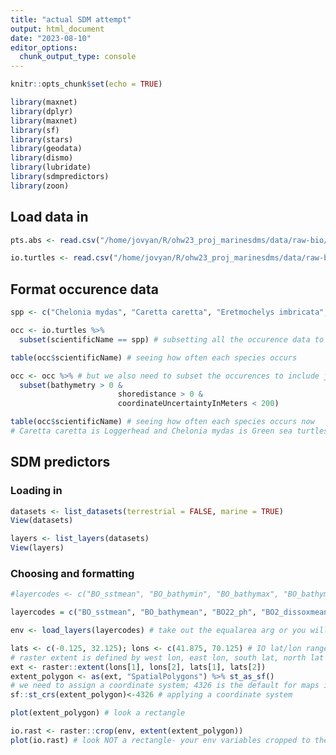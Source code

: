 ```yaml
---
title: "actual SDM attempt"
output: html_document
date: "2023-08-10"
editor_options: 
  chunk_output_type: console
---
```


```r
knitr::opts_chunk$set(echo = TRUE)
```

```r
library(maxnet)
library(dplyr)
library(maxnet)
library(sf)
library(stars)
library(geodata)
library(dismo)
library(lubridate)
library(sdmpredictors)
library(zoon)
```

## Load data in

```r
pts.abs <- read.csv("/home/jovyan/R/ohw23_proj_marinesdms/data/raw-bio/pts_absence.csv") # X is lon and Y is lat

io.turtles <- read.csv("/home/jovyan/R/ohw23_proj_marinesdms/data/raw-bio/io-sea-turtles.csv") 
```

## Format occurence data

```r
spp <- c("Chelonia mydas", "Caretta caretta", "Eretmochelys imbricata", "Lepidochelys olivacea", "Natator depressus", "Dermochelys coriacea") # turtle species we're interested in

occ <- io.turtles %>% 
  subset(scientificName == spp) # subsetting all the occurence data to just those turtles 

table(occ$scientificName) # seeing how often each species occurs

occ <- occ %>% # but we also need to subset the occurences to include just those in the water (not the ones on land)
  subset(bathymetry > 0 & 
                        shoredistance > 0 & 
                        coordinateUncertaintyInMeters < 200)

table(occ$scientificName) # seeing how often each species occurs now
# Caretta caretta is Loggerhead and Chelonia mydas is Green sea turtles 
```

## SDM predictors

### Loading in

```r
datasets <- list_datasets(terrestrial = FALSE, marine = TRUE)
View(datasets)

layers <- list_layers(datasets)
View(layers)
```

### Choosing and formatting

```r
#layercodes <- c("BO_sstmean", "BO_bathymin", "BO_bathymax", "BO_bathymean", "BO2_chlomax_bdmean", "BO2_dissoxmin_bdmean", "BO2_dissoxmean_bdmean", "BO2_dissoxrange_bdmean", "BO2_nitratemean_bdmean", "BO2_phosphatemean_bdmean", "BO2_tempmean_bdmean", "BO2_temprange_bdmean", "BO2_salinitymean_bdmean", "BO2_salinityrange_bdmean", "BO2_tempmean_ss", "BO2_temprange_ss", "BO2_chlomean_ss") # my first go around with lots of env variables (hint this takes FORever)

layercodes = c("BO_sstmean", "BO_bathymean", "BO22_ph", "BO2_dissoxmean_bdmean", "BO2_salinitymean_ss") # the env variables I chose from SDMpredictors

env <- load_layers(layercodes) # take out the equalarea arg or you will be sad

lats <- c(-0.125, 32.125); lons <- c(41.875, 70.125) # IO lat/lon range
# raster extent is defined by west lon, east lon, south lat, north lat
ext <- raster::extent(lons[1], lons[2], lats[1], lats[2])
extent_polygon <- as(ext, "SpatialPolygons") %>% st_as_sf()
# we need to assign a coordinate system; 4326 is the default for maps in sf
sf::st_crs(extent_polygon)<-4326 # applying a coordinate system

plot(extent_polygon) # look a rectangle

io.rast <- raster::crop(env, extent(extent_polygon))
plot(io.rast) # look NOT a rectangle- your env variables cropped to the Indian Ocean!
```


